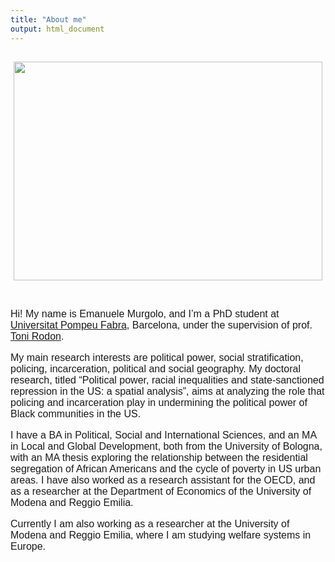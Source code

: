 ```yaml
---
title: "About me"
output: html_document
---
```

<div class="fluid-row" id="header">

<h2 style="text-align: center;">

<img loading="lazy" src= "files/Foto.jpg" width="494" height="350">
</h2>
</div>

<font style="font-family: Helvetica, sans-serif; font-size:12pt">

#
##

Hi! My name is Emanuele Murgolo, and I'm a PhD student at [Universitat Pompeu Fabra](https://www.upf.edu/web/phd-political-and-social-sciences/), Barcelona,  under the supervision of prof. [Toni Rodon](https://tonirodon.cat/).

My main research interests are political power, social stratification, policing, incarceration, political and social geography. My doctoral research, titled “Political power, racial inequalities and state-sanctioned repression in the US: a spatial analysis”, aims at analyzing the role that policing and incarceration play in undermining the political power of Black communities in the US.

I have a BA in Political, Social and International Sciences, and an MA in Local and Global Development, both from the University of Bologna, with an MA thesis exploring the relationship between the residential segregation of African Americans and the cycle of poverty in US urban areas. I have also worked as a research assistant for the OECD, and as a researcher at the Department of Economics of the University of Modena and Reggio Emilia.

Currently I am also working as a researcher at the University of Modena and Reggio Emilia, where I am studying welfare systems in Europe.

</font>